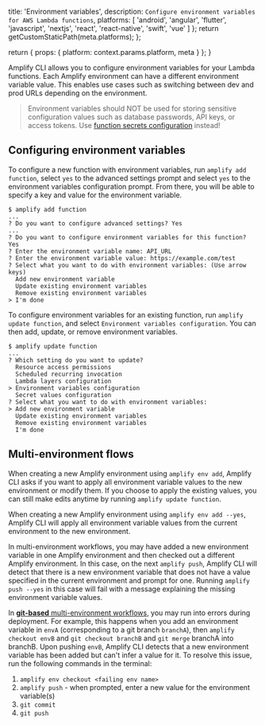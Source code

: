 
  title: 'Environment variables',
  description: `Configure environment variables for AWS Lambda functions`,
  platforms: [
    'android',
    'angular',
    'flutter',
    'javascript',
    'nextjs',
    'react',
    'react-native',
    'swift',
    'vue'
  ]
};
  return getCustomStaticPath(meta.platforms);
};

  return {
    props: {
      platform: context.params.platform,
      meta
    }
  };
}

Amplify CLI allows you to configure environment variables for your Lambda functions. Each Amplify environment can have a different environment variable value. This enables use cases such as switching between dev and prod URLs depending on the environment.

> Environment variables should NOT be used for storing sensitive configuration values such as database passwords, API keys, or access tokens. Use [function secrets configuration](/cli/function/secrets) instead!

## Configuring environment variables

To configure a new function with environment variables, run `amplify add function`, select `yes` to the advanced settings prompt and select `yes` to the environment variables configuration prompt. From there, you will be able to specify a key and value for the environment variable.

```console
$ amplify add function
...
? Do you want to configure advanced settings? Yes
...
? Do you want to configure environment variables for this function? Yes
? Enter the environment variable name: API_URL
? Enter the environment variable value: https://example.com/test
? Select what you want to do with environment variables: (Use arrow keys)
  Add new environment variable
  Update existing environment variables
  Remove existing environment variables
> I'm done
```

To configure environment variables for an existing function, run `amplify update function`, and select `Environment variables configuration`. You can then add, update, or remove environment variables.

```console
$ amplify update function
...
? Which setting do you want to update?
  Resource access permissions
  Scheduled recurring invocation
  Lambda layers configuration
> Environment variables configuration
  Secret values configuration
? Select what you want to do with environment variables:
> Add new environment variable
  Update existing environment variables
  Remove existing environment variables
  I'm done
```

## Multi-environment flows

When creating a new Amplify environment using `amplify env add`, Amplify CLI asks if you want to apply all environment variable values to the new environment or modify them. If you choose to apply the existing values, you can still make edits anytime by running `amplify update function`.

When creating a new Amplify environment using `amplify env add --yes`, Amplify CLI will apply all environment variable values from the current environment to the new environment.

In multi-environment workflows, you may have added a new environment variable in one Amplify environment and then checked out a different Amplify environment. In this case, on the next `amplify push`, Amplify CLI will detect that there is a new environment variable that does not have a value specified in the current environment and prompt for one. Running `amplify push --yes` in this case will fail with a message explaining the missing environment variable values.

In [**git-based** multi-environment workflows](/cli/teams/overview), you may run into errors during deployment. For example, this happens when you add an environment variable in `envA` (corresponding to a git branch `branchA`), then `amplify checkout envB` and `git checkout branchB` and `git merge` branchA into branchB. Upon pushing `envB`, Amplify CLI detects that a new environment variable has been added but can't infer a value for it. To resolve this issue, run the following commands in the terminal:

1. `amplify env checkout <failing env name>`
2. `amplify push` - when prompted, enter a new value for the environment variable(s)
3. `git commit`
4. `git push`
